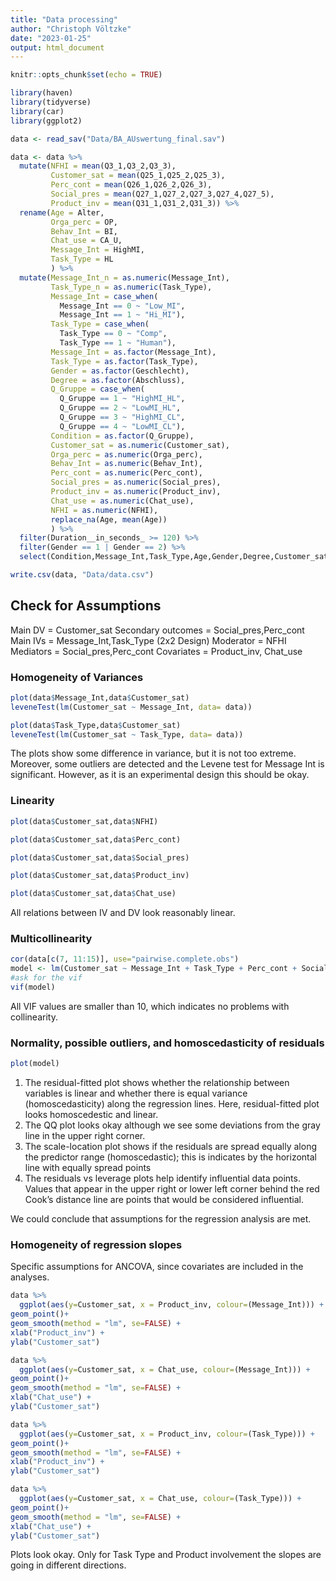 ```yaml
---
title: "Data processing"
author: "Christoph Völtzke"
date: "2023-01-25"
output: html_document
---
```


```r
knitr::opts_chunk$set(echo = TRUE)
```

```r
library(haven)
library(tidyverse)
library(car)
library(ggplot2)
```

```r
data <- read_sav("Data/BA_AUswertung_final.sav")
```

```r
data <- data %>%
  mutate(NFHI = mean(Q3_1,Q3_2,Q3_3),
         Customer_sat = mean(Q25_1,Q25_2,Q25_3),
         Perc_cont = mean(Q26_1,Q26_2,Q26_3),
         Social_pres = mean(Q27_1,Q27_2,Q27_3,Q27_4,Q27_5),
         Product_inv = mean(Q31_1,Q31_2,Q31_3)) %>%
  rename(Age = Alter,
         Orga_perc = OP,
         Behav_Int = BI,
         Chat_use = CA_U,
         Message_Int = HighMI,
         Task_Type = HL
         ) %>%
  mutate(Message_Int_n = as.numeric(Message_Int),
         Task_Type_n = as.numeric(Task_Type),
         Message_Int = case_when(
           Message_Int == 0 ~ "Low_MI", 
           Message_Int == 1 ~ "Hi_MI"),
         Task_Type = case_when(
           Task_Type == 0 ~ "Comp", 
           Task_Type == 1 ~ "Human"),
         Message_Int = as.factor(Message_Int),
         Task_Type = as.factor(Task_Type),
         Gender = as.factor(Geschlecht),
         Degree = as.factor(Abschluss),
         Q_Gruppe = case_when(
           Q_Gruppe == 1 ~ "HighMI_HL", 
           Q_Gruppe == 2 ~ "LowMI_HL",
           Q_Gruppe == 3 ~ "HighMI_CL",
           Q_Gruppe == 4 ~ "LowMI_CL"),
         Condition = as.factor(Q_Gruppe),
         Customer_sat = as.numeric(Customer_sat),
         Orga_perc = as.numeric(Orga_perc),
         Behav_Int = as.numeric(Behav_Int),
         Perc_cont = as.numeric(Perc_cont),
         Social_pres = as.numeric(Social_pres),
         Product_inv = as.numeric(Product_inv),
         Chat_use = as.numeric(Chat_use),
         NFHI = as.numeric(NFHI),
         replace_na(Age, mean(Age))
         ) %>%
  filter(Duration__in_seconds_ >= 120) %>%
  filter(Gender == 1 | Gender == 2) %>%
  select(Condition,Message_Int,Task_Type,Age,Gender,Degree,Customer_sat,Orga_perc,Behav_Int,NFHI,Perc_cont,Social_pres,Product_inv,Chat_use,Message_Int_n,Task_Type_n)

```

```r
write.csv(data, "Data/data.csv")
```

## Check for Assumptions

Main DV = Customer_sat 
Secondary outcomes = Social_pres,Perc_cont
Main IVs = Message_Int,Task_Type (2x2 Design)
Moderator = NFHI
Mediators = Social_pres,Perc_cont
Covariates = Product_inv, Chat_use

### Homogeneity of Variances
```r
plot(data$Message_Int,data$Customer_sat)
leveneTest(lm(Customer_sat ~ Message_Int, data= data))

plot(data$Task_Type,data$Customer_sat)
leveneTest(lm(Customer_sat ~ Task_Type, data= data))
```

The plots show some difference in variance, but it is not too extreme. Moreover, some outliers are detected and the Levene test for Message Int is significant. However, as it is an experimental design this should be okay.

### Linearity
```r
plot(data$Customer_sat,data$NFHI)

plot(data$Customer_sat,data$Perc_cont)

plot(data$Customer_sat,data$Social_pres)

plot(data$Customer_sat,data$Product_inv)

plot(data$Customer_sat,data$Chat_use)
```

All relations between IV and DV look reasonably linear.


### Multicollinearity

```r
cor(data[c(7, 11:15)], use="pairwise.complete.obs")
model <- lm(Customer_sat ~ Message_Int + Task_Type + Perc_cont + Social_pres + NFHI + Product_inv + Chat_use, data = data)
#ask for the vif
vif(model)
```
All VIF values are smaller than 10, which indicates no problems with collinearity.


### Normality, possible outliers, and homoscedasticity of residuals

```r
plot(model)
```

1. The residual-fitted plot shows whether the relationship between variables is linear and whether there is equal variance (homoscedasticity) along the regression lines. Here, residual-fitted plot looks homoscedestic and linear.
2. The QQ plot looks okay although we see some deviations from the gray line in the upper right corner.
3. The scale-location plot shows if the residuals are spread equally along the predictor range (homoscedastic); this is indicates by the horizontal line with equally spread points
4. The residuals vs leverage plots help identify influential data points. Values that appear in the upper right or lower left corner behind the red Cook’s distance line are points that would be considered influential.


We could conclude that assumptions for the regression analysis are met.

### Homogeneity of regression slopes

Specific assumptions for ANCOVA, since covariates are included in the analyses.

```r
data %>%
  ggplot(aes(y=Customer_sat, x = Product_inv, colour=(Message_Int))) +
geom_point()+
geom_smooth(method = "lm", se=FALSE) +
xlab("Product_inv") +
ylab("Customer_sat")

data %>%
  ggplot(aes(y=Customer_sat, x = Chat_use, colour=(Message_Int))) +
geom_point()+
geom_smooth(method = "lm", se=FALSE) +
xlab("Chat_use") +
ylab("Customer_sat")

data %>%
  ggplot(aes(y=Customer_sat, x = Product_inv, colour=(Task_Type))) +
geom_point()+
geom_smooth(method = "lm", se=FALSE) +
xlab("Product_inv") +
ylab("Customer_sat")

data %>%
  ggplot(aes(y=Customer_sat, x = Chat_use, colour=(Task_Type))) +
geom_point()+
geom_smooth(method = "lm", se=FALSE) +
xlab("Chat_use") +
ylab("Customer_sat")
```

Plots look okay. Only for Task Type and Product involvement the slopes are going in different directions.









